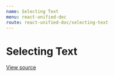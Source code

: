 ```yaml
---
name: Selecting Text
menu: react-unified-doc
route: react-unified-doc/selecting-text
---
```



# Selecting Text

[View source](https://github.com/chrisrzhou/unified-doc/tree/master/docs/react-unified-doc/src/selecting-text.tsx)

<ExampleSelectingText />
